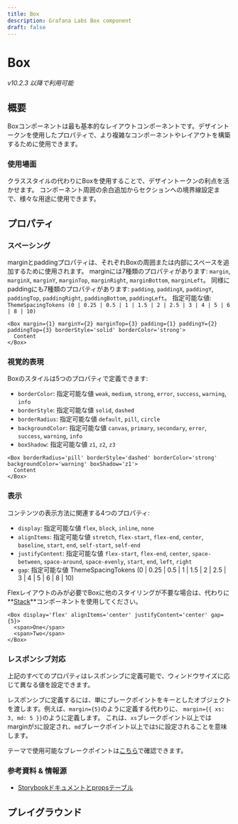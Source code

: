 ```yaml
---
title: Box
description: Grafana Labs Box component
draft: false
---
```



# Box <Badge text='ready' color='green'></Badge> <StorybookLink path='/story/general-layout-box--basic'/>

_v10.2.3 以降で利用可能_

## 概要

Boxコンポーネントは最も基本的なレイアウトコンポーネントです。デザイントークンを使用したプロパティで、より複雑なコンポーネントやレイアウトを構築するために使用できます。

### 使用場面

クラススタイルの代わりにBoxを使用することで、デザイントークンの利点を活かせます。
コンポーネント周囲の余白追加からセクションへの境界線設定まで、様々な用途に使用できます。

## プロパティ

### スペーシング

marginとpaddingプロパティは、それぞれBoxの周囲または内部にスペースを追加するために使用されます。
marginには7種類のプロパティがあります: `margin`, `marginX`, `marginY`, `marginTop`, `marginRight`, `marginBottom`, `marginLeft`。
同様にpaddingにも7種類のプロパティがあります: `padding`, `paddingX`, `paddingY`, `paddingTop`, `paddingRight`, `paddingBottom`, `paddingLeft`。
指定可能な値: `ThemeSpacingTokens (0 | 0.25 | 0.5 | 1 | 1.5 | 2 | 2.5 | 3 | 4 | 5 | 6 | 8 | 10)`

```tsx live
<Box margin={1} marginY={2} marginTop={3} padding={1} paddingY={2} paddingTop={3} borderStyle='solid' borderColor='strong'>
  Content
</Box>
```

### 視覚的表現

Boxのスタイルは5つのプロパティで定義できます:

- `borderColor`: 指定可能な値 `weak`, `medium`, `strong`, `error`, `success`, `warning`, `info`
- `borderStyle`: 指定可能な値 `solid`, `dashed`
- `borderRadius`: 指定可能な値 `default`, `pill`, `circle`
- `backgroundColor`: 指定可能な値 `canvas`, `primary`, `secondary`, `error`, `success`, `warning`, `info`
- `boxShadow`: 指定可能な値 `z1`, `z2`, `z3`

```tsx live
<Box borderRadius='pill' borderStyle='dashed' borderColor='strong' backgroundColor='warning' boxShadow='z1'>
  Content
</Box>
```

### 表示

コンテンツの表示方法に関連する4つのプロパティ:

- `display`: 指定可能な値 `flex`, `block`, `inline`, `none`
- `alignItems`: 指定可能な値 `stretch`, `flex-start`, `flex-end`, `center`, `baseline`, `start`, `end`, `self-start`, `self-end`
- `justifyContent`: 指定可能な値 `flex-start`, `flex-end`, `center`, `space-between`, `space-around`, `space-evenly`, `start`, `end`, `left`, `right`
- `gap`: 指定可能な値 ThemeSpacingTokens (0 | 0.25 | 0.5 | 1 | 1.5 | 2 | 2.5 | 3 | 4 | 5 | 6 | 8 | 10)

Flexレイアウトのみが必要でBoxに他のスタイリングが不要な場合は、代わりに**[Stack](/components/primitives/stack)**コンポーネントを使用してください。

```tsx live
<Box display='flex' alignItems='center' justifyContent='center' gap={5}>
  <span>One</span>
  <span>Two</span>
</Box>
```

### レスポンシブ対応

上記のすべてのプロパティはレスポンシブに定義可能で、ウィンドウサイズに応じて異なる値を設定できます。

レスポンシブに定義するには、単にブレークポイントをキーとしたオブジェクトを渡します。例えば、`margin={5}`のように定義する代わりに、
`margin={{ xs: 3, md: 5 }}`のように定義します。
これは、`xs`ブレークポイント以上ではmarginが`3`に設定され、`md`ブレークポイント以上では`5`に設定されることを意味します。

テーマで使用可能なブレークポイントは[こちら](https://github.com/grafana/grafana/blob/main/packages/grafana-data/src/themes/breakpoints.ts#L28)で確認できます。

### 参考資料 & 情報源

- [Storybookドキュメントとpropsテーブル](https://developers.grafana.com/ui/canary/index.html?path=/docs/general-layout-box--docs)

## プレイグラウンド

<ComponentEmbed path="/story/general-layout-box--basic" />
